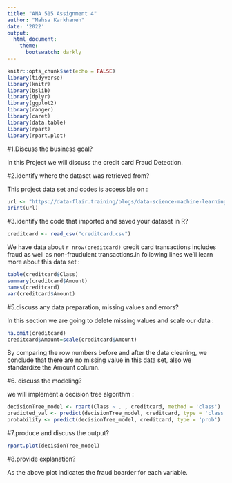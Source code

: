 ---
title: "ANA 515 Assignment 4"
author: "Mahsa Karkhaneh"
date: '2022'
output: 
  html_document:
    theme: 
      bootswatch: darkly
---

```{r setup, include=FALSE}
knitr::opts_chunk$set(echo = FALSE)
library(tidyverse)
library(knitr)
library(bslib)
library(dplyr)
library(ggplot2)
library(ranger)
library(caret)
library(data.table)
library(rpart)
library(rpart.plot)
```

#1.Discuss the business goal?

In this Project we will discuss the credit card Fraud Detection.

#2.identify where the dataset was retrieved from?

This project data set and codes is accessible on :

```{r, echo=TRUE}
url <- "https://data-flair.training/blogs/data-science-machine-learning-project-credit-card-fraud-detection/"
print(url)
```

#3.identify the code that imported and saved your dataset in R?

```{r creditcard , echo=TRUE}
creditcard <- read_csv("creditcard.csv")
```

We have data about `r nrow(creditcard)` credit card transactions includes fraud as well as non-fraudulent transactions.in following lines we'll learn more about this data set :

```{r, echo=TRUE}
table(creditcard$Class)
summary(creditcard$Amount)
names(creditcard)
var(creditcard$Amount)
```

#5.discuss any data preparation, missing values and errors?

In this section we are going to delete missing values and scale our data :

```{r, echo=TRUE}
na.omit(creditcard)
creditcard$Amount=scale(creditcard$Amount)
```

By comparing the row numbers before and after the data cleaning, we conclude that there are no missing value in this data set, also we standardize the Amount column.

#6.	discuss the modeling?

we will implement a decision tree algorithm : 

```{r, echo=TRUE}
decisionTree_model <- rpart(Class ~ . , creditcard, method = 'class')
predicted_val <- predict(decisionTree_model, creditcard, type = 'class')
probability <- predict(decisionTree_model, creditcard, type = 'prob')
```

#7.produce and discuss the output?

```{r, echo=TRUE}
rpart.plot(decisionTree_model)
```

#8.provide explanation?

As the above plot indicates the fraud boarder for each variable.